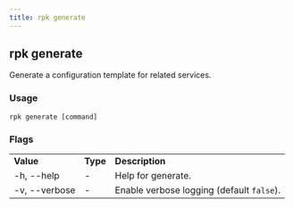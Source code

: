 ```yaml
---
title: rpk generate
---
```


<head>
  <meta name="title" content="rpk generate | Redpanda Docs" />
  <meta name="description" content="rpk generate list" />
  <link rel="canonical" href="https://docs.redpanda.com/docs/reference/rpk/rpk-generate/" />
</head>

## rpk generate

Generate a configuration template for related services.

### Usage

```
rpk generate [command]
```

### Flags

<table>
  <tbody>
    <tr>
      <td>
        <strong> Value</strong>
      </td>
      <td>
        <strong> Type</strong>
      </td>
      <td>
        <strong> Description</strong>
      </td>
    </tr>
    <tr>
      <td>-h, --help</td>
      <td>-</td>
      <td> Help for generate.</td>
    </tr>
    <tr>
      <td>-v, --verbose</td>
      <td>-</td>
      <td>
        Enable verbose logging (default <code>false</code>).
      </td>
    </tr>
  </tbody>
</table>
